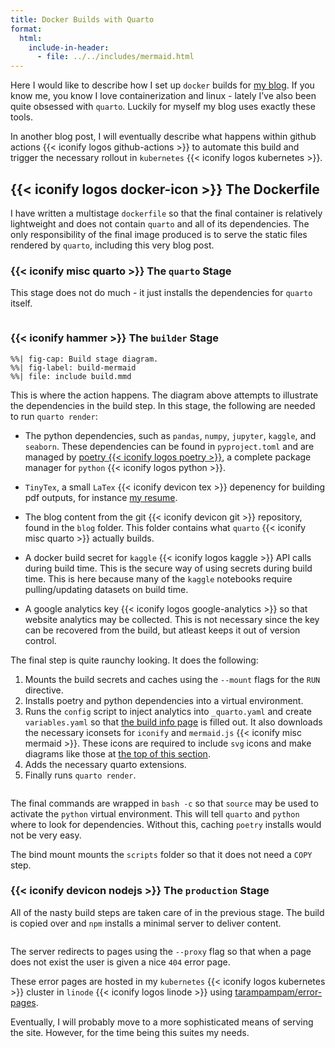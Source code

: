 ```yaml
---
title: Docker Builds with Quarto
format:
  html:
    include-in-header:
      - file: ../../includes/mermaid.html
---
```


Here I would like to describe how I set up `docker` builds for [my blog](https://acederberg.io).
If you know me, you know I love containerization and linux - lately I've also been quite obsessed with `quarto`.
Luckily for myself my blog uses exactly these tools.

In another blog post, I will eventually describe what happens within github actions {{< iconify logos github-actions >}}
to automate this build and trigger the necessary rollout in `kubernetes` {{< iconify logos kubernetes >}}.

## {{< iconify logos docker-icon >}} The Dockerfile

I have written a multistage `dockerfile` so that the final container is relatively
lightweight and does not contain `quarto` and all of its dependencies.
The only responsibility of the final image produced is to serve the static files
rendered by `quarto`, including this very blog post.

### {{< iconify misc quarto >}} The `quarto` Stage

This stage does not do much - it just installs the dependencies for `quarto` itself.

```.dockerfile

```

### {{< iconify hammer >}} The `builder` Stage

```mermaid
%%| fig-cap: Build stage diagram.
%%| fig-label: build-mermaid
%%| file: include build.mmd
```

This is where the action happens.
The diagram above attempts to illustrate the dependencies in the build step.
In this stage, the following are needed to run `quarto render`:

- The python dependencies, such as `pandas`, `numpy`, `jupyter`, `kaggle`, and `seaborn`.
  These dependencies can be found in `pyproject.toml` and are managed by [poetry {{< iconify logos poetry >}}](https://python-poetry.org/docs/pyproject),
  a complete package manager for `python` {{< iconify logos python >}}.

- `TinyTex`, a small `LaTex` {{< iconify devicon tex >}} depenency for building pdf outputs,
  for instance [my resume](/resume).

- The blog content from the git {{< iconify devicon git >}} repository, found in the `blog` folder.
  This folder contains what `quarto` {{< iconify misc quarto >}} actually builds.

- A docker build secret for `kaggle` {{< iconify logos kaggle >}} API calls during build time.
  This is the secure way of using secrets during build time.
  This is here because many of the `kaggle` notebooks require pulling/updating
  datasets on build time.

- A google analytics key {{< iconify logos google-analytics >}} so that website analytics
  may be collected. This is not necessary since the key can be recovered from the build,
  but atleast keeps it out of version control.

The final step is quite raunchy looking. It does the following:

1. Mounts the build secrets and caches using the `--mount` flags for the `RUN` directive.
2. Installs poetry and python dependencies into a virtual environment.
3. Runs the `config` script to inject analytics into `_quarto.yaml` and create `variables.yaml`
   so that [the build info page](/build.qmd) is filled out. It also downloads the
   necessary iconsets for `iconify` and `mermaid.js` {{< iconify misc mermaid >}}.
   These icons are required to include `svg` icons and make diagrams like those
   at [the top of this section](@build-mermaid).
4. Adds the necessary quarto extensions.
5. Finally runs `quarto render`.

```.dockerfile

```

::: {.callout-note}

The final commands are wrapped in `bash -c` so that `source` may be used
to activate the `python` virtual environment. This will tell `quarto` and `python`
where to look for dependencies. Without this, caching `poetry` installs would not be very easy.

:::

::: {.callout-note}

The bind mount mounts the `scripts` folder so that it does not need a `COPY` step.

:::

### {{< iconify devicon nodejs >}} The `production` Stage

All of the nasty build steps are taken care of in the previous stage.
The build is copied over and `npm` installs a minimal server to deliver content.

```.dockerfile

```

::: {.callout-note}

The server redirects to pages using the `--proxy` flag so that when a page does not exist
the user is given a nice `404` error page.

These error pages are hosted in my `kubernetes` {{< iconify logos kubernetes >}} cluster in `linode` {{< iconify logos linode >}}
using [tarampampam/error-pages](https://github.com/tarampampam/error-pages).

:::

Eventually, I will probably move to a more sophisticated means of serving the site.
However, for the time being this suites my needs.
